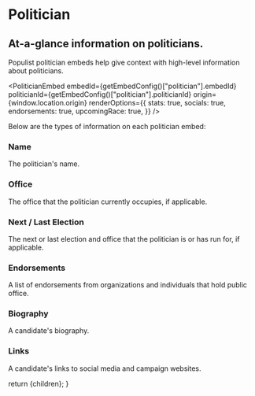 
# Politician

## At-a-glance information on politicians.

Populist politician embeds help give context with high-level information about politicians.

<PoliticianEmbed
  embedId={getEmbedConfig()["politician"].embedId}
  politicianId={getEmbedConfig()["politician"].politicianId}
  origin={window.location.origin}
  renderOptions={{
    stats: true,
    socials: true,
    endorsements: true,
    upcomingRace: true,
  }}
/>

Below are the types of information on each politician embed:

### Name

The politician's name.

### Office

The office that the politician currently occupies, if applicable.

### Next / Last Election

The next or last election and office that the politician is or has run for, if applicable.

### Endorsements

A list of endorsements from organizations and individuals that hold public office.

### Biography

A candidate's biography.

### Links

A candidate's links to social media and campaign websites.

  return <DocsLayout currentPage="content">{children}</DocsLayout>;
}
